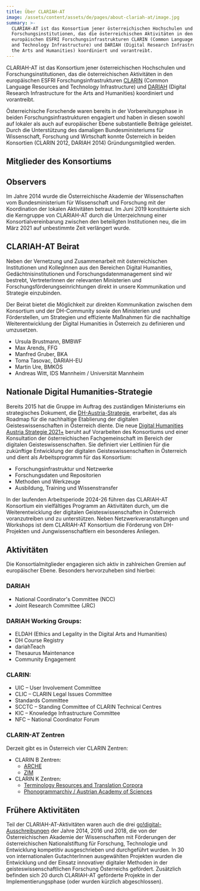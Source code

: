 ```yaml
---
title: Über CLARIAH-AT
image: /assets/content/assets/de/pages/about-clariah-at/image.jpg
summary: >-
  CLARIAH-AT ist das Konsortium jener österreichischen Hochschulen und
  Forschungsinstitutionen, das die österreichischen Aktivitäten in den
  europäischen ESFRI Forschungsinfrastrukturen CLARIN (Common Language Resources
  and Technology Infrastructure) und DARIAH (Digital Research Infrastructure for
  the Arts and Humanities) koordiniert und vorantreibt.
---
```

CLARIAH-AT ist das Konsortium jener österreichischen Hochschulen und Forschungsinstitutionen, das die österreichischen Aktivitäten in den europäischen ESFRI Forschungsinfrastrukturen [CLARIN](https://www.clarin.eu/) (Common Language Resources and Technology Infrastructure) und [DARIAH](https://www.dariah.eu/) (Digital Research Infrastructure for the Arts and Humanities) koordiniert und vorantreibt.

Österreichische Forschende waren bereits in der Vorbereitungsphase in beiden Forschungsinfrastrukturen engagiert und haben in diesen sowohl auf lokaler als auch auf europäischer Ebene substantielle Beiträge geleistet. Durch die Unterstützung des damaligen Bundesministeriums für Wissenschaft, Forschung und Wirtschaft konnte Österreich in beiden Konsortien (CLARIN 2012, DARIAH 2014) Gründungsmitglied werden.

## Mitglieder des Konsortiums

<Grid layout="two-columns" alignment="stretch">
  <GridItem alignment="stretch">
    <ImageLink link={{"discriminant":"consortium","value":"austrian-academy-of-sciences"}} src="/assets/content/assets/de/pages/about-clariah-at/Österreichische Akademie der Wissenschaften.png" text="Österreichische Akademie der Wissenschaften" />
  </GridItem>

  <GridItem alignment="stretch">
    <ImageLink link={{"discriminant":"consortium","value":"austrian-national-library"}} src="/assets/content/assets/de/pages/about-clariah-at/austrian-national-library.png" text="Österreichische Nationalbibliothek" />
  </GridItem>

  <GridItem alignment="stretch">
    <ImageLink link={{"discriminant":"consortium","value":"university-for-continuing-education-krems"}} src="/assets/content/assets/de/pages/about-clariah-at/Universität für Weiterbildung Krems.png" text="Universität für Weiterbildung Krems" />
  </GridItem>

  <GridItem alignment="stretch">
    <ImageLink link={{"discriminant":"consortium","value":"university-of-graz"}} src="/assets/content/assets/de/pages/about-clariah-at/Universität Graz.png" text="Universität Graz" />
  </GridItem>

  <GridItem alignment="stretch">
    <ImageLink link={{"discriminant":"consortium","value":"university-of-innsbruck"}} src="/assets/content/assets/de/pages/about-clariah-at/university-of-innsbruck.png" text="Universität Innsbruck" />
  </GridItem>

  <GridItem alignment="stretch">
    <ImageLink link={{"discriminant":"consortium","value":"university-of-klagenfurt"}} src="/assets/content/assets/de/pages/about-clariah-at/university-of-klagenfurt.png" text="Universität Klagenfurt" />
  </GridItem>

  <GridItem alignment="stretch">
    <ImageLink link={{"discriminant":"consortium","value":"university-of-salzburg"}} src="/assets/content/assets/de/pages/about-clariah-at/university-of-salzburg.png" text="Universität Salzburg" />
  </GridItem>

  <GridItem alignment="stretch">
    <ImageLink link={{"discriminant":"consortium","value":"university-of-vienna"}} src="/assets/content/assets/de/pages/about-clariah-at/university-of-vienna.png" text="Universität Wien" />
  </GridItem>
</Grid>

## Observers

<Grid layout="three-columns" alignment="center">
  <GridItem alignment="stretch">
    <ImageLink link={{"discriminant":"consortium","value":"university-of-music-and-performing-arts-vienna"}} src="/assets/content/assets/de/pages/about-clariah-at/mdw-logo-de.png" text="Universität für Musik und darstellende Kunst Wien" />
  </GridItem>

  <GridItem alignment="stretch">
    <ImageLink link={{"discriminant":"consortium","value":"central-european-university"}} src="/assets/content/assets/de/pages/about-clariah-at/logo-ceu.jpg" text="Central European University" />
  </GridItem>

  <GridItem alignment="stretch">
    <ImageLink link={{"discriminant":"consortium","value":"naturhistorisches-museum-wien"}} src="/assets/content/assets/de/pages/about-clariah-at/nhmw-logo-zweisprachig-lb.png" text="Naturhistorisches Museum Wien" />
  </GridItem>
</Grid>

<Grid layout="two-columns" alignment="stretch" />

<Grid layout="two-columns" alignment="stretch" />

Im Jahre 2014 wurde die Österreichische Akademie der Wissenschaften vom Bundesministerium für Wissenschaft und Forschung mit der Koordination der lokalen Aktivitäten betraut. Im Juni 2019 konstituierte sich die Kerngruppe von CLARIAH-AT durch die Unterzeichnung einer Konsortialvereinbarung zwischen den beteiligten Institutionen neu, die im März 2021 auf unbestimmte Zeit verlängert wurde.

## CLARIAH-AT Beirat

Neben der Vernetzung und Zusammenarbeit mit österreichischen Institutionen und KollegInnen aus den Bereichen Digital Humanities, Gedächtnisinstitutionen und Forschungsdatenmanagement sind wir bestrebt, VertreterInnen der relevanten Ministerien und Forschungsförderungseinrichtungen direkt in unsere Kommunikation und Strategie einzubinden.

Der Beirat bietet die Möglichkeit zur direkten Kommunikation zwischen dem Konsortium und der DH-Community sowie den Ministerien und Förderstellen, um Strategien und effiziente Maßnahmen für die nachhaltige Weiterentwicklung der Digital Humanities in Österreich zu definieren und umzusetzen.

* Ursula Brustmann, BMBWF
* Max Arends, FFG
* Manfred Gruber, BKA
* Toma Tasovac, DARIAH-EU
* Martin Ure, BMKÖS
* Andreas Witt, IDS Mannheim / Universität Mannheim

## Nationale Digital Humanities-Strategie

Bereits 2015 hat die Gruppe im Auftrag des zuständigen Ministeriums ein strategisches Dokument, die [DH-Austria-Strategie](https://doi.org/10.1553/DH-AUSTRIA-STRATEGIE-2015), erarbeitet, das als Roadmap für die nachhaltige Etablierung der digitalen Geisteswissenschaften in Österreich diente. Die neue [Digital Humanities Austria Strategie 2021+](http://gams.uni-graz.at/o:clariah.dha-strategie-2021) beruht auf Vorarbeiten des Konsortiums und einer Konsultation der österreichischen Fachgemeinschaft im Bereich der digitalen Geisteswissenschaften. Sie definiert vier Leitlinien für die zukünftige Entwicklung der digitalen Geisteswissenschaften in Österreich und dient als Arbeitsprogramm für das Konsortium:

* Forschungsinfrastruktur und Netzwerke
* Forschungsdaten und Repositorien
* Methoden und Werkzeuge
* Ausbildung, Training und Wissenstransfer

In der laufenden Arbeitsperiode 2024-26 führen das CLARIAH-AT Konsortium ein vielfältiges Programm an Aktivitäten durch, um die Weiterentwicklung der digitalen Geisteswissenschaften in Österreich voranzutreiben und zu unterstützen. Neben Netzwerkveranstaltungen und Workshops ist dem CLARIAH-AT Konsortium die Förderung von DH-Projekten und Jungwissenschaftlern ein besonderes Anliegen.

## Aktivitäten

Die Konsortialmitglieder engagieren sich aktiv in zahlreichen Gremien auf europäischer Ebene. Besonders hervorzuheben sind hierbei:

### DARIAH

* National Coordinator's Committee (NCC)
* Joint Research Committee (JRC)

### DARIAH Working Groups:

* ELDAH (Ethics and Legality in the Digital Arts and Humanities)
* DH Course Registry
* dariahTeach
* Thesaurus Maintenance
* Community Engagement

### CLARIN:

* UIC – User Involvement Committee
* CLIC – CLARIN Legal Issues Committee
* Standards Committee
* SCCTC – Standing Committee of CLARIN Technical Centres
* KIC – Knowledge Infrastructure Committee
* NFC – National Coordinator Forum

### CLARIN-AT Zentren

Derzeit gibt es in Österreich vier CLARIN Zentren:

* CLARIN B Zentren:
  * [ARCHE](https://www.clarin.eu/blog/tour-de-clarin-clarin-b-centre-vienna-austrian-centre-digital-humanities-and-cultural-heritage)
  * [ZIM](https://www.clarin.eu/news/zim-centre-information-modelling-receives-b-centre-certification)
* CLARIN K Zentren:
  * [Terminology Resources and Translation Corpora](https://trtc.univie.ac.at/)
  * [Phonogrammarchiv / Austrian Academy of Sciences](https://www.clarin.eu/blog/tour-de-clarin-phonogrammarchiv-austrian-academy-sciences-clarin-knowledge-centre)

## Frühere Aktivitäten

Teil der CLARIAH-AT-Aktivitäten waren auch die drei [go!digital-Ausschreibungen](https://www.oeaw.ac.at/foerderungen/godigital) der Jahre 2014, 2016 und 2018, die von der Österreichischen Akademie der Wissenschaften mit Förderungen der österreichischen Nationalstiftung für Forschung, Technologie und Entwicklung kompetitiv ausgeschrieben und durchgeführt wurden. In 30 von internationalen GutachterInnen ausgewählten Projekten wurden die Entwicklung und der Einsatz innovativer digitaler Methoden in der geisteswissenschaftlichen Forschung Österreichs gefördert. Zusätzlich befinden sich 20 durch CLARIAH-AT geförderte Projekte in der Implementierungsphase (oder wurden kürzlich abgeschlossen).
